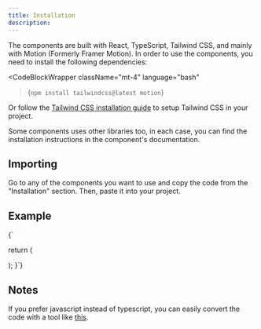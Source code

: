 ```yaml
---
title: Installation
description:
---
```


The components are built with React, TypeScript, Tailwind CSS, and mainly with Motion (Formerly Framer Motion).
In order to use the components, you need to install the following dependencies:

<CodeBlockWrapper
  className="mt-4"
  language="bash"
>{`npm install tailwindcss@latest motion`}</CodeBlockWrapper>

Or follow the [Tailwind CSS installation guide](https://tailwindcss.com/docs/installation) to setup Tailwind CSS in your project.

Some components uses other libraries too, in each case, you can find the installation instructions in the component's documentation.

## Importing

Go to any of the components you want to use and copy the code from the "Installation" section. Then, paste it into your project.

## Example

<CodeBlockWrapper language="tsx">
{`

  return (
    <div className="w-full h-full flex justify-center items-center">
      <LetterSwapForward label="Hover me!" reverse={true} className="italic" />
    </div>
  );
}`}

</CodeBlockWrapper>

## Notes

If you prefer javascript instead of typescript, you can easily convert the code with a tool like [this](https://transform.tools/typescript-to-javascript).
